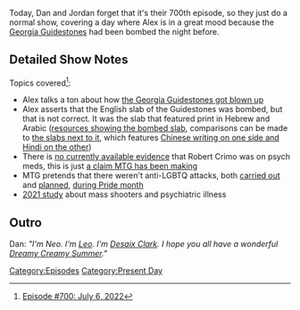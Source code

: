 {{DEFAULTSORT:
    #_EPISODE_0700:July 6, 2022
}}{{Episode
    | title           = July 6, 2022
    | caption         = Listen to this episode on [https://knowledgefight.libsyn.com/700-july-6-2022 Libsyn] [https://open.spotify.com/episode/3OaFaunrhWH2ZgAgqiaf9y Spotify], Read the [[Transcript/700: July 6, 2022|Unofficial Transcript]]
    | episodeNumber   = 700
    | length          = 01:21:56
    | airDate         = July 8, 2022
    | coverageDate    = July 6, 2022
    | episodeType     = [[:Category:Present Day|Present Day]]
    | previousEpisode = [[699: July 4-5, 2022]]
    | nextEpisode     = [[701: June 23, 2004]]
}}

{{Stub}}

Today, Dan and Jordan forget that it's their 700th episode, so they just do a normal show, covering a day where Alex is in a great mood because the [[Georgia Guidestones]] had been bombed the night before.

==Detailed Show Notes==

Topics covered<ref>[https://knowledgefight.com/research/2022/7/7/episode-700-july-6-2022 Episode #700: July 6, 2022]</ref>:

*Alex talks a ton about how [https://www.cbsnews.com/news/georgia-guidestones-blown-up-explosion/ the Georgia Guidestones got blown up]
*Alex asserts that the English slab of the Guidestones was bombed, but that is not correct. It was the slab that featured print in Hebrew and Arabic ([https://georgiarecorder.com/2022/07/07/failed-gop-governor-candidate-cheers-satanic-georgia-guidestones-blast/ resources showing the bombed slab], comparisons can be made to [https://placeandsee.com/wiki/georgia-guidestones the slabs next to it], which features [https://www.newspapers.com/clip/105132194/georgia-guidestones-associated-press/ Chinese writing on one side and Hindi on the other])
*There is [https://www.newsweek.com/marjorie-taylor-greene-pushes-link-medication-mass-shootings-highland-park-1721631 no currently available evidence] that Robert Crimo was on psych meds, this is just [https://news.yahoo.com/marjorie-taylor-greene-baselessly-claims-143256079.html a claim MTG has been making]
*MTG pretends that there weren't anti-LGBTQ attacks, both [https://www.washingtonpost.com/world/2022/06/24/oslo-london-pub-shooting-pride-norway/ carried out] and [https://www.theguardian.com/us-news/2022/jun/18/increase-anti-lgbtq-attacks-rightwing-extremist-groups planned], [https://www.washingtonpost.com/national-security/2022/06/17/lgbtq-pride-violence/ during Pride month]
*[https://pubmed.ncbi.nlm.nih.gov/34102649/ 2021 study] about mass shooters and psychiatric illness

==Outro==

Dan: ''"I'm Neo. I'm [[leo Zagami|Leo]]. I'm [[Desaix Clark]]. I hope you all have a wonderful [[Dreamy Creamy Summer]]."''

[[Category:Episodes]]
[[Category:Present Day]]
